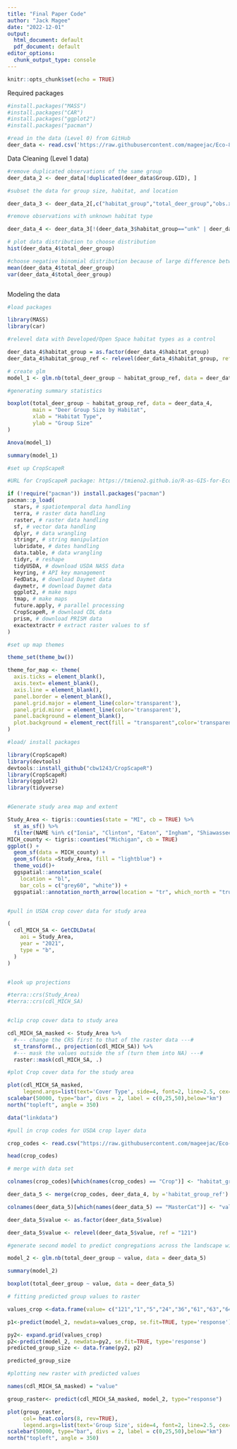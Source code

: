 ```yaml
---
title: "Final Paper Code"
author: "Jack Magee"
date: "2022-12-01"
output:
  html_document: default
  pdf_document: default
editor_options:
  chunk_output_type: console
---
```


```r
knitr::opts_chunk$set(echo = TRUE)
```
Required packages
```r
#install.packages("MASS")
#install.packages("CAR")
#install.packages("ggplot2")
#install.packages("pacman")
```


```r
#read in the data (Level 0) from GitHub
deer_data <- read.csv('https://raw.githubusercontent.com/mageejac/Eco-870-Final/main/DBS_2022_raw.csv')
```

Data Cleaning (Level 1 data)
```r

#remove duplicated observations of the same group
deer_data_2 <- deer_data[!duplicated(deer_data$Group.GID), ]

#subset the data for group size, habitat, and location

deer_data_3 <- deer_data_2[,c("habitat_group","total_deer_group","obs.x","obs.y")]

#remove observations with unknown habitat type

deer_data_4 <- deer_data_3[!(deer_data_3$habitat_group=="unk" | deer_data_3$habitat_group=="tilled_unk"),]

# plot data distribution to choose distribution 
hist(deer_data_4$total_deer_group)

#choose negative binomial distribution because of large difference between variance and mean and over dispersion of the data
mean(deer_data_4$total_deer_group)
var(deer_data_4$total_deer_group)



```
Modeling the data
```r
#load packages

library(MASS)
library(car)

#relevel data with Developed/Open Space habitat types as a control

deer_data_4$habitat_group = as.factor(deer_data_4$habitat_group)
deer_data_4$habitat_group_ref <- relevel(deer_data_4$habitat_group, ref = "Developed/Open_Space")

# create glm
model_1 <- glm.nb(total_deer_group ~ habitat_group_ref, data = deer_data_4)

```

```r
#generating summary statistics 

boxplot(total_deer_group ~ habitat_group_ref, data = deer_data_4,
        main = "Deer Group Size by Habitat",
        xlab = "Habitat Type",
        ylab = "Group Size"
)

Anova(model_1)

summary(model_1)

```

```r
#set up CropScapeR

#URL for CropScapeR package: https://tmieno2.github.io/R-as-GIS-for-Economists/CropScapeR.html

if (!require("pacman")) install.packages("pacman")
pacman::p_load(
  stars, # spatiotemporal data handling
  terra, # raster data handling
  raster, # raster data handling
  sf, # vector data handling
  dplyr, # data wrangling
  stringr, # string manipulation
  lubridate, # dates handling
  data.table, # data wrangling
  tidyr, # reshape
  tidyUSDA, # download USDA NASS data
  keyring, # API key management
  FedData, # download Daymet data
  daymetr, # download Daymet data
  ggplot2, # make maps
  tmap, # make maps
  future.apply, # parallel processing
  CropScapeR, # download CDL data
  prism, # download PRISM data
  exactextractr # extract raster values to sf
)  

#set up map themes

theme_set(theme_bw())

theme_for_map <- theme(
  axis.ticks = element_blank(),
  axis.text= element_blank(), 
  axis.line = element_blank(),
  panel.border = element_blank(),
  panel.grid.major = element_line(color='transparent'),
  panel.grid.minor = element_line(color='transparent'),
  panel.background = element_blank(),
  plot.background = element_rect(fill = "transparent",color='transparent')
)  

#load/ install packages

library(CropScapeR)
library(devtools)
devtools::install_github("cbw1243/CropScapeR")
library(CropScapeR)
library(ggplot2)
library(tidyverse)


#Generate study area map and extent

Study_Area <- tigris::counties(state = "MI", cb = TRUE) %>% 
  st_as_sf() %>% 
  filter(NAME %in% c("Ionia", "Clinton", "Eaton", "Ingham", "Shiawassee")) 
MICH_county <- tigris::counties("Michigan", cb = TRUE)
ggplot() +
  geom_sf(data = MICH_county) +
  geom_sf(data =Study_Area, fill = "lightblue") +
  theme_void()+
  ggspatial::annotation_scale(
    location = "bl",
    bar_cols = c("grey60", "white")) +
  ggspatial::annotation_north_arrow(location = "tr", which_north = "true")


#pull in USDA crop cover data for study area

(
  cdl_MICH_SA <- GetCDLData(
    aoi = Study_Area, 
    year = "2021", 
    type = "b",
  )
)


#look up projections

#terra::crs(Study_Area)
#terra::crs(cdl_MICH_SA)


#clip crop cover data to study area

cdl_MICH_SA_masked <- Study_Area %>% 
  #--- change the CRS first to that of the raster data ---#
  st_transform(., projection(cdl_MICH_SA)) %>% 
  #--- mask the values outside the sf (turn them into NA) ---#
  raster::mask(cdl_MICH_SA, .)

#plot Crop cover data for the study area

plot(cdl_MICH_SA_masked,
     legend.args=list(text='Cover Type', side=4, font=2, line=2.5, cex=0.8))
scalebar(50000, type="bar", divs = 2, label = c(0,25,50),below="km")
north("topleft", angle = 350)
```


```r
data("linkdata")

#pull in crop codes for USDA crop layer data

crop_codes <- read.csv("https://raw.githubusercontent.com/mageejac/Eco-870-Final/main/cdl_codes_names.csv")

head(crop_codes)

# merge with data set

colnames(crop_codes)[which(names(crop_codes) == "Crop")] <- "habitat_group_ref"

deer_data_5 <- merge(crop_codes, deer_data_4, by ='habitat_group_ref')

colnames(deer_data_5)[which(names(deer_data_5) == "MasterCat")] <- "value"

deer_data_5$value <- as.factor(deer_data_5$value)

deer_data_5$value <- relevel(deer_data_5$value, ref = "121")
```

```r
#generate second model to predict congregations across the landscape with crop code value

model_2 <- glm.nb(total_deer_group ~ value, data = deer_data_5)

summary(model_2)

boxplot(total_deer_group ~ value, data = deer_data_5)
```


```r
# fitting predicted group values to raster

values_crop <-data.frame(value= c("121","1","5","24","36","61","63","64","152"))

p1<-predict(model_2, newdata=values_crop, se.fit=TRUE, type='response')

py2<- expand.grid(values_crop)
p2<-predict(model_2, newdata=py2, se.fit=TRUE, type='response')
predicted_group_size <- data.frame(py2, p2)

predicted_group_size

```

```r
#plotting new raster with predicted values

names(cdl_MICH_SA_masked) = "value"

group_raster<- predict(cdl_MICH_SA_masked, model_2, type="response")

plot(group_raster,
     col= heat.colors(8, rev=TRUE),
     legend.args=list(text='Group Size', side=4, font=2, line=2.5, cex=0.8))
scalebar(50000, type="bar", divs = 2, label = c(0,25,50),below="km")
north("topleft", angle = 350)

```

